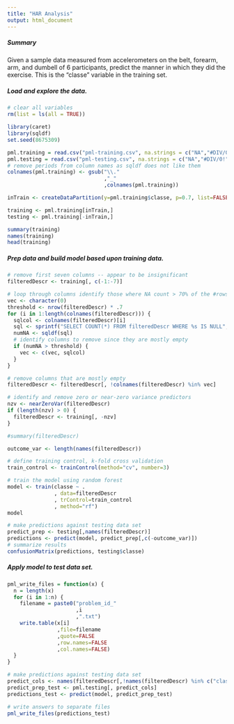 ```yaml
---
title: "HAR Analysis"
output: html_document
---
```


##### Summary
Given a sample data measured from accelerometers on the belt, forearm, arm, and dumbell of 6 participants, predict the manner in which they did the exercise. This is the "classe" variable in the training set.

##### Load and explore the data.
```r
# clear all variables
rm(list = ls(all = TRUE))

library(caret)
library(sqldf)
set.seed(8675309)

pml.training = read.csv("pml-training.csv", na.strings = c("NA","#DIV/0!"))
pml.testing = read.csv("pml-testing.csv", na.strings = c("NA","#DIV/0!"))
# remove periods from column names as sqldf does not like them
colnames(pml.training) <- gsub("\\."
                               ,"_"
                               ,colnames(pml.training))

inTrain <- createDataPartition(y=pml.training$classe, p=0.7, list=FALSE)

training <- pml.training[inTrain,]
testing <- pml.training[-inTrain,]

summary(training)
names(training)
head(training)
```

##### Prep data and build model based upon training data.
```r
# remove first seven columns -- appear to be insignificant
filteredDescr <- training[, c(-1:-7)]

# loop through columns identify those where NA count > 70% of the #rows
vec <- character(0)
threshold <- nrow(filteredDescr) * .7
for (i in 1:length(colnames(filteredDescr))) {
  sqlcol <- colnames(filteredDescr)[i]
  sql <- sprintf("SELECT COUNT(*) FROM filteredDescr WHERE %s IS NULL", sqlcol)
  numNA <- sqldf(sql)
  # identify columns to remove since they are mostly empty
  if (numNA > threshold) {
    vec <- c(vec, sqlcol)
  }
}

# remove columns that are mostly empty
filteredDescr <- filteredDescr[, !colnames(filteredDescr) %in% vec]

# identify and remove zero or near-zero variance predictors
nzv <- nearZeroVar(filteredDescr)
if (length(nzv) > 0) {
  filteredDescr <- training[, -nzv]
}

#summary(filteredDescr)

outcome_var <- length(names(filteredDescr))

# define training control, k-fold cross validation
train_control <- trainControl(method="cv", number=3)

# train the model using random forest
model <- train(classe ~ .
               , data=filteredDescr
               , trControl=train_control
               , method="rf")
model

# make predictions against testing data set
predict_prep <- testing[,names(filteredDescr)]
predictions <- predict(model, predict_prep[,c(-outcome_var)])
# summarize results
confusionMatrix(predictions, testing$classe)

```

##### Apply model to test data set.
```r
pml_write_files = function(x) {
  n = length(x)
  for (i in 1:n) {
    filename = paste0("problem_id_"
                      ,i
                      ,".txt")
    write.table(x[i]
                ,file=filename
                ,quote=FALSE
                ,row.names=FALSE
                ,col.names=FALSE)
  }
}

# make predictions against testing data set
predict_cols <- names(filteredDescr[,!names(filteredDescr) %in% c("classe")])
predict_prep_test <- pml.testing[, predict_cols]
predictions_test <- predict(model, predict_prep_test)

# write answers to separate files
pml_write_files(predictions_test)
```